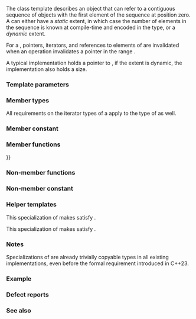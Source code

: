 {{cpp/title|span}}
{{cpp/container/span/navbar}}
{{dcl begin}}
{{dcl header|span}}
{{dcl|since=c++20|1=
template&lt;
    class T,
    std::size_t Extent = std::dynamic_extent
&gt; class span;
}}
{{dcl end}}

The class template {{tt|span}} describes an object that can refer to a contiguous sequence of objects with the first element of the sequence at position zero. A {{tt|span}} can either have a ''static'' extent, in which case the number of elements in the sequence is known at compile-time and encoded in the type, or a ''dynamic'' extent.

For a {{tt|span}} {{c|s}}, pointers, iterators, and references to elements of {{c|s}} are invalidated when an operation invalidates a pointer in the range {{range|s.data()|s.data() + s.size()}}.

{{rrev|since=c++23|
Every specialization of {{tt|std::span}} is a {{named req|TriviallyCopyable}} type.
}}

A typical implementation holds a pointer to {{tt|T}}, if the extent is dynamic, the implementation also holds a size.

===Template parameters===
{{par begin}}
{{par|T|element type; must be a complete object type that is not an abstract class type}}
{{par|Extent|the number of elements in the sequence, or {{tt|std::dynamic_extent}} if dynamic}}
{{par end}}

===Member types===
{{dsc begin}}
{{dsc hitem|Member type|Definition}}
{{dsc|{{tt|element_type}}|{{tt|T}}}}
{{dsc|{{tt|value_type}}|{{c/core|std::remove_cv_t&lt;T&gt;}}}}
{{dsc|{{tt|size_type}}|{{lc|std::size_t}}}}
{{dsc|{{tt|difference_type}}|{{lc|std::ptrdiff_t}}}}
{{dsc|{{tt|pointer}}|{{c/core|T*}}}}
{{dsc|{{tt|const_pointer}}|{{c/core|const T*}}}}
{{dsc|{{tt|reference}}|{{c/core|T&amp;}}}}
{{dsc|{{tt|const_reference}}|{{c/core|const T&amp;}}}}
{{dsc|{{tt|iterator}}|implementation-defined {{named req|RandomAccessIterator}}, {{named req|ConstexprIterator}}, and {{lconcept|contiguous_iterator}} whose {{tt|value_type}} is {{tt|value_type}}}}
{{dsc|{{tt|const_iterator}} {{mark since c++23}}|{{c/core|std::const_iterator&lt;iterator&gt;}}}}
{{dsc|{{tt|reverse_iterator}}|{{c/core|std::reverse_iterator&lt;iterator&gt;}}}}
{{dsc|{{tt|const_reverse_iterator}} {{mark since c++23}}|{{c/core|std::const_iterator&lt;reverse_iterator&gt;}}}}
{{dsc end}}

{{petty|Note: {{tt|iterator}} is a mutable iterator if {{tt|T}} is not const-qualified.}}

All requirements on the iterator types of a {{named req|Container}} apply to the {{tt|iterator}} type of {{tt|span}} as well.

===Member constant===
{{dsc begin}}
{{dsc hitem|Name|Value}}
{{dsc mem sconst|nolink=true|{{dsc small|{{c/core|constexpr std::size_t}}}} extent|{{c|Extent}}}}
{{dsc end}}

===Member functions===
{{dsc begin}}
{{dsc inc|cpp/container/span/dsc constructor}}
{{dsc inc|cpp/container/span/dsc operator{{=}}}}
{{dsc mem dtor|nolink=true|notes={{mark implicit}}|destructs a {{tt|span}}}}

{{dsc h2|Iterators}}
{{dsc inc|cpp/container/dsc begin|span}}
{{dsc inc|cpp/container/dsc end|span}}
{{dsc inc|cpp/container/dsc rbegin|span}}
{{dsc inc|cpp/container/dsc rend|span}}

{{dsc h2|Element access}}
{{dsc inc|cpp/container/dsc front|span}}
{{dsc inc|cpp/container/dsc back|span}}
{{dsc inc|cpp/container/dsc at|span}}
{{dsc inc|cpp/container/dsc operator_at|span}}
{{dsc inc|cpp/container/dsc data|span}}

{{dsc h2|Observers}}
{{dsc inc|cpp/container/dsc size|span}}
{{dsc inc|cpp/container/span/dsc size_bytes}}
{{dsc inc|cpp/container/span/dsc empty}}

{{dsc h2|Subviews}}
{{dsc inc|cpp/container/span/dsc first}}
{{dsc inc|cpp/container/span/dsc last}}
{{dsc inc|cpp/container/span/dsc subspan}}
{{dsc end}}

===Non-member functions===
{{dsc begin}}
{{dsc inc|cpp/container/span/dsc as_bytes}}
{{dsc end}}

===Non-member constant===
{{dsc begin}}
{{dsc inc|cpp/container/span/dsc dynamic_extent}}
{{dsc end}}

===Helper templates===
{{ddcl|since=c++20|1=
template&lt; class T, std::size_t Extent &gt;
constexpr bool ranges::enable_borrowed_range&lt;std::span&lt;T, Extent&gt;&gt; = true;
}}
This specialization of {{lc|ranges::enable_borrowed_range}} makes {{tt|span}} satisfy {{lconcept|borrowed_range}}.

{{ddcl|since=c++20|1=
template&lt; class T, std::size_t Extent &gt;
constexpr bool ranges::enable_view&lt;std::span&lt;T, Extent&gt;&gt; = true;
}}
This specialization of {{lc|ranges::enable_view}} makes {{tt|span}} satisfy {{lconcept|view}}.

==={{rl|deduction guides|Deduction guides}}===

===Notes===
Specializations of {{tt|std::span}} are already trivially copyable types in all existing implementations, even before the formal requirement introduced in C++23.

{{ftm begin|sort=yes}}
{{ftm|__cpp_lib_span|std=C++20|value=202002L|{{tt|std::span}}|rowspan="2"}}
{{ftm|-|std=C++26|value=202311L|{{lc|std::span::at}}}}
{{ftm|__cpp_lib_span_initializer_list|value=202311L|std=C++26|Constructing {{tt|std::span}} from a {{lc|std::initializer_list}}}}
{{ftm end}}

===Example===
{{example
|The example uses {{tt|std::span}} to implement some algorithms on contiguous ranges.
|code=
#include &lt;algorithm&gt;
#include &lt;cstddef&gt;
#include &lt;iostream&gt;
#include &lt;span&gt;

template&lt;class T, std::size_t N&gt;
[[nodiscard]]
constexpr auto slide(std::span&lt;T, N&gt; s, std::size_t offset, std::size_t width)
{
    return s.subspan(offset, offset + width &lt;= s.size() ? width : 0U);
}

template&lt;class T, std::size_t N, std::size_t M&gt;
constexpr bool starts_with(std::span&lt;T, N&gt; data, std::span&lt;T, M&gt; prefix)
{
    return data.size() &gt;= prefix.size()
        &amp;&amp; std::equal(prefix.begin(), prefix.end(), data.begin());
}

template&lt;class T, std::size_t N, std::size_t M&gt;
constexpr bool ends_with(std::span&lt;T, N&gt; data, std::span&lt;T, M&gt; suffix)
{
    return data.size() &gt;= suffix.size()
        &amp;&amp; std::equal(data.end() - suffix.size(), data.end(),
                      suffix.end() - suffix.size());
}

template&lt;class T, std::size_t N, std::size_t M&gt;
constexpr bool contains(std::span&lt;T, N&gt; span, std::span&lt;T, M&gt; sub)
{
    return std::ranges::search(span, sub).begin() != span.end();
}

void println(const auto&amp; seq)
{
    for (const auto&amp; elem : seq)
        std::cout &lt;&lt; elem &lt;&lt; ' ';
    std::cout &lt;&lt; '\n';
}

int main()
{
    constexpr int a[]{0, 1, 2, 3, 4, 5, 6, 7, 8};
    constexpr int b[]{8, 7, 6};
    constexpr static std::size_t width{6};

    for (std::size_t offset{}; ; ++offset)
        if (auto s = slide(std::span{a}, offset, width); !s.empty())
            println(s);
        else
            break;

    static_assert(""
        &amp;&amp; starts_with(std::span{a}, std::span{a, 4})
        &amp;&amp; starts_with(std::span{a + 1, 4}, std::span{a + 1, 3})
        &amp;&amp; !starts_with(std::span{a}, std::span{b})
        &amp;&amp; !starts_with(std::span{a, 8}, std::span{a + 1, 3})
        &amp;&amp; ends_with(std::span{a}, std::span{a + 6, 3})
        &amp;&amp; !ends_with(std::span{a}, std::span{a + 6, 2})
        &amp;&amp; contains(std::span{a}, std::span{a + 1, 4})
        &amp;&amp; !contains(std::span{a, 8}, std::span{a, 9})
    );
}
|output=
0 1 2 3 4 5
1 2 3 4 5 6
2 3 4 5 6 7
3 4 5 6 7 8
}}

===Defect reports===
{{dr list begin}}
{{dr list item|wg=lwg|dr=3203|std=C++20|before=it was unclear when the pointers, iterators, and&lt;br&gt;references to elements of {{tt|span}} are invalidated|after=made clear}}
{{dr list item|wg=lwg|dr=3903|std=C++20|before=the declaration of {{tt|span}}'s destructor was unnecessary|after=removed the declaration}}
{{dr list item|paper=P2325R3|std=C++20|before=a {{tt|span}} of non-zero static extents was not a {{tt|view}}|after=any {{tt|span}} is a {{tt|view}}}}
{{dr list end}}

===See also===
{{dsc begin}}
{{dsc inc|cpp/container/dsc mdspan}}
{{dsc inc|cpp/ranges/dsc subrange}}
{{dsc inc|cpp/utility/dsc initializer_list}}
{{dsc inc|cpp/string/dsc basic_string_view}}
{{dsc end}}

{{langlinks|de|es|ja|ru|zh}}